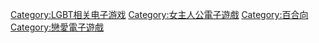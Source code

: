 [[Category:LGBT相关电子游戏|Category:LGBT相关电子游戏]]
[[Category:女主人公電子遊戲|Category:女主人公電子遊戲]]
[[Category:百合向|Category:百合向]]
[[Category:戀愛電子遊戲|Category:戀愛電子遊戲]]